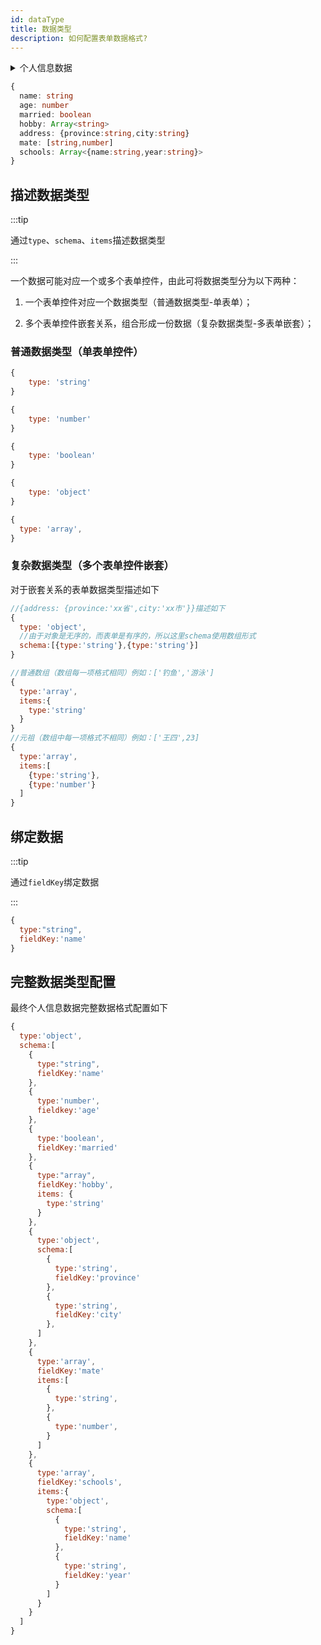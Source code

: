 ```yaml
---
id: dataType
title: 数据类型
description: 如何配置表单数据格式?
---
```



<details>
  <summary>个人信息数据</summary>

```js
{
  name: '张三',
  age: 23,
  married: true,
  hobby: ['钓鱼', '游泳'],
  address: {province: 'xx省', city: 'xx市'},
  mate: ['王四', 23],
  schools: [{name:'xxx小学',year:'2000-2006'},{name:'xxx中学',year:'2007-2010'}]
}
```

</details>

```typescript title=TypeScript描述个人信息数据
{
  name: string
  age: number
  married: boolean
  hobby: Array<string>
  address: {province:string,city:string}
  mate: [string,number]
  schools: Array<{name:string,year:string}>
}
```

## 描述数据类型

:::tip

通过`type`、`schema`、`items`描述数据类型

:::

一个数据可能对应一个或多个表单控件，由此可将数据类型分为以下两种：

1. 一个表单控件对应一个数据类型（普通数据类型-单表单）；

2. 多个表单控件嵌套关系，组合形成一份数据（复杂数据类型-多表单嵌套）；

### 普通数据类型（单表单控件）

<Tabs>

<TabItem label="string" value="string">

```js
{
	type: 'string'
}
```

</TabItem>
<TabItem label="number" value="number">

```js
{
	type: 'number'
}
```

</TabItem>
<TabItem label="boolean" value="boolean">

```js
{
	type: 'boolean'
}
```

</TabItem>

<TabItem label="object" value="object">

```js
{
	type: 'object'
}
```

</TabItem>
<TabItem label="array" value="array">

```js
{
  type: 'array',
}
```

</TabItem>

</Tabs>

### 复杂数据类型（多个表单控件嵌套）

对于嵌套关系的表单数据类型描述如下

<Tabs>

<TabItem label="object" value="object">

```js
//{address: {province:'xx省',city:'xx市'}}描述如下
{
  type: 'object',
  //由于对象是无序的，而表单是有序的，所以这里schema使用数组形式
  schema:[{type:'string'},{type:'string'}]
}
```

</TabItem>

<TabItem label="array" value="array">

```js
//普通数组（数组每一项格式相同）例如：['钓鱼','游泳']
{
  type:'array',
  items:{
    type:'string'
  }
}
//元祖（数组中每一项格式不相同）例如：['王四',23]
{
  type:'array',
  items:[
    {type:'string'},
    {type:'number'}
  ]
}
```

</TabItem>

</Tabs>

## 绑定数据

:::tip

通过`fieldKey`绑定数据

:::

```js title=个人信息数据name字段配置
{
  type:"string",
  fieldKey:'name'
}
```

## 完整数据类型配置
最终个人信息数据完整数据格式配置如下

```js title=个人信息数据数据格式部分配置
{
  type:'object',
  schema:[
    {
      type:"string",
      fieldKey:'name'
    },
    {
      type:'number',
      fieldkey:'age'
    },
    {
      type:'boolean',
      fieldKey:'married'
    },
    {
      type:"array",
      fieldKey:'hobby',
      items: {
        type:'string'
      }
    },
    {
      type:'object',
      schema:[
        {
          type:'string',
          fieldKey:'province'
        },
        {
          type:'string',
          fieldKey:'city'
        },
      ]
    },
    {
      type:'array',
      fieldKey:'mate'
      items:[
        {
          type:'string',
        },
        {
          type:'number',
        }
      ]
    },
    {
      type:'array',
      fieldKey:'schools',
      items:{
        type:'object',
        schema:[
          {
            type:'string',
            fieldKey:'name'
          },
          {
            type:'string',
            fieldKey:'year'
          }
        ]
      }
    }
  ]
}
```